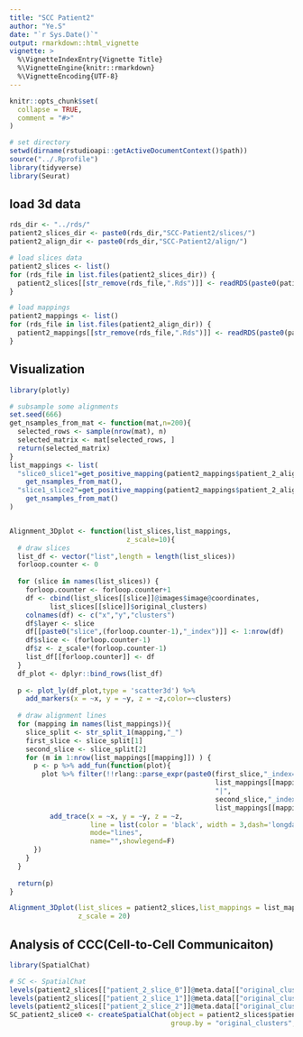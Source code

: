 ```yaml
---
title: "SCC Patient2"
author: "Ye.S"
date: "`r Sys.Date()`"
output: rmarkdown::html_vignette
vignette: >
  %\VignetteIndexEntry{Vignette Title}
  %\VignetteEngine{knitr::rmarkdown}
  %\VignetteEncoding{UTF-8}
---
```


```r
knitr::opts_chunk$set(
  collapse = TRUE,
  comment = "#>"
)

# set directory
setwd(dirname(rstudioapi::getActiveDocumentContext()$path))
source("../.Rprofile")
library(tidyverse)
library(Seurat)
```

## load 3d data

```r
rds_dir <- "../rds/"
patient2_slices_dir <- paste0(rds_dir,"SCC-Patient2/slices/")
patient2_align_dir <- paste0(rds_dir,"SCC-Patient2/align/")

# load slices data
patient2_slices <- list()
for (rds_file in list.files(patient2_slices_dir)) {
  patient2_slices[[str_remove(rds_file,".Rds")]] <- readRDS(paste0(patient2_slices_dir,rds_file))
} 

# load mappings
patient2_mappings <- list()
for (rds_file in list.files(patient2_align_dir)) {
  patient2_mappings[[str_remove(rds_file,".Rds")]] <- readRDS(paste0(patient2_align_dir,rds_file))
} 
```

## Visualization

```r
library(plotly)

# subsample some alignments
set.seed(666)
get_nsamples_from_mat <- function(mat,n=200){
  selected_rows <- sample(nrow(mat), n)
  selected_matrix <- mat[selected_rows, ]
  return(selected_matrix)
}
list_mappings <- list(
  "slice0_slice1"=get_positive_mapping(patient2_mappings$patient_2_align01) %>%
    get_nsamples_from_mat(),
  "slice1_slice2"=get_positive_mapping(patient2_mappings$patient_2_align12) %>%
    get_nsamples_from_mat()
)


Alignment_3Dplot <- function(list_slices,list_mappings,
                             z_scale=10){
  # draw slices
  list_df <- vector("list",length = length(list_slices))
  forloop.counter <- 0
  
  for (slice in names(list_slices)) {
    forloop.counter <- forloop.counter+1
    df <- cbind(list_slices[[slice]]@images$image@coordinates,
          list_slices[[slice]]$original_clusters)
    colnames(df) <- c("x","y","clusters")
    df$layer <- slice
    df[[paste0("slice",(forloop.counter-1),"_index")]] <- 1:nrow(df)
    df$slice <- (forloop.counter-1)
    df$z <- z_scale*(forloop.counter-1)
    list_df[[forloop.counter]] <- df
  }
  df_plot <- dplyr::bind_rows(list_df)
  
  p <- plot_ly(df_plot,type = 'scatter3d') %>% 
    add_markers(x = ~x, y = ~y, z = ~z,color=~clusters)
  
  # draw alignment lines
  for (mapping in names(list_mappings)){
    slice_split <- str_split_1(mapping,"_")
    first_slice <- slice_split[1]
    second_slice <- slice_split[2]
    for (m in 1:nrow(list_mappings[[mapping]]) ) {
      p <- p %>% add_fun(function(plot){
        plot %>% filter(!!rlang::parse_expr(paste0(first_slice,"_index==",
                                                   list_mappings[[mapping]][m,1],
                                                   "|",
                                                   second_slice,"_index==",
                                                   list_mappings[[mapping]][m,2]))) %>%
          add_trace(x = ~x, y = ~y, z = ~z,
                    line = list(color = 'black', width = 3,dash='longdash'),
                    mode="lines",
                    name="",showlegend=F)
      })
    }
  }
  
  return(p)
}

Alignment_3Dplot(list_slices = patient2_slices,list_mappings = list_mappings,
                 z_scale = 20)
```

## Analysis of CCC(Cell-to-Cell Communicaiton)

```r
library(SpatialChat)

# SC <- SpatialChat
levels(patient2_slices[["patient_2_slice_0"]]@meta.data[["original_clusters"]]) <- 1:12
levels(patient2_slices[["patient_2_slice_1"]]@meta.data[["original_clusters"]]) <- 1:12
levels(patient2_slices[["patient_2_slice_2"]]@meta.data[["original_clusters"]]) <- 1:12
SC_patient2_slice0 <- createSpatialChat(object = patient2_slices$patient_2_slice_0,
                                        group.by = "original_clusters",assay = "Spatial")

```






